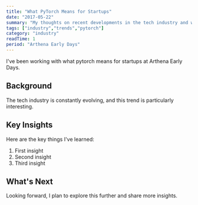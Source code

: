 ```yaml
---
title: "What PyTorch Means for Startups"
date: "2017-05-22"
summary: "My thoughts on recent developments in the tech industry and what they mean for developers."
tags: ["industry","trends","pytorch"]
category: "industry"
readTime: 1
period: "Arthena Early Days"
---
```


I've been working with what pytorch means for startups at Arthena Early Days.

## Background

The tech industry is constantly evolving, and this trend is particularly interesting.

## Key Insights

Here are the key things I've learned:

1. First insight
2. Second insight
3. Third insight

## What's Next

Looking forward, I plan to explore this further and share more insights.

